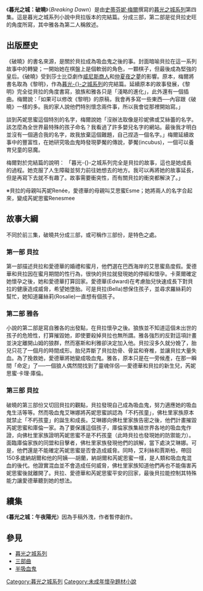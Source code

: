 {{About|一本小说|該小說改編的電影|暮光之城4：破曉|該小說所屬系列小說與改編電影|暮光之城}}
{{noteTA
|G1=Twilight
|1=zh-cn:暮光之城：暮色; zh-tw:暮光之城;
|2=zh-cn:暮光之城：新月; zh-tw:暮光之城：新月;
|3=zh-cn:暮光之城：月食; zh-tw:暮光之城：蝕;
|4=zh-cn:暮光之城：破晓; zh-tw:暮光之城：破曉;
}}
{{Infobox Book
| name = 暮光之城：破曉
| title_orig =
| translator = 瞿秀蕙（繁/正體）<br />张雅琳，龚萍 （簡）
| image = [[File:Breaking_Dawn_cover.jpg|250px]]
| image_caption = 中文简体封面
| author = 史蒂芬妮·梅爾(Stephenie Meyer)
| illustrator =
| cover_artist =
| country = [[美國|美國]]
| language = 20餘種
| series = [[暮光之城系列|暮光-{}-之城系列]]
| subject =
| genre = [[青年小說|青年]]、[[愛情小說|愛情]]、[[科幻小說|科幻]]
| publisher = [[尖端出版社|尖端出版社]]（繁／正体）<br />[[接力出版社|接力出版社]]（简体）
| release_date = 2009年5月（简体）
| media_type = 印刷
| pages =
| isbn = ISBN 978-957-10-4101-8（繁／正体）<br />ISBN 978-7-5448-0739-5（简体）
| preceded_by = [[暮光之城：蝕|暮光之城：蝕]]
| followed_by =
}}

《'''暮光之城：破曉'''》（''Breaking Dawn''）是由[[史蒂芬妮·梅爾|史蒂芬妮·梅爾]]撰寫的[[暮光之城系列|暮光之城系列]]第四集。這是暮光之城系列小說中貝拉版本的完結篇。分成三部，第二部是從貝拉史旺的角度所寫，其中雅各為第二人稱敘述。

== 出版歷史 ==
《破曉》的書名來源，是關於貝拉成為吸血鬼之後的事。封面暗喻貝拉在這一系列故事中的轉變；一開始她在棋盤上是個軟弱的角色，一顆棋子，但最後成為堅強的皇后。《破曉》受到莎士比亞劇作[[威尼斯商人|威尼斯商人]]和[[仲夏夜之夢|仲夏夜之夢]]的影響。原本，梅爾將書名取為《黎明》，作為[[暮光之城系列|暮光-{}-之城系列]]的完結篇。延續原本的故事發展，《黎明》完全從貝拉的角度書寫，狼族和雅各只是「淺略的進化」，此外還有一個插曲。梅爾說：「如果可以修改《黎明》的原稿，我會再多寫一些東西──內容跟《破曉》一樣的多。我的家人說他們特別懷念兩件事，所以我會從那裡開始寫。」

談到芮妮思蜜這個特別的名字，梅爾說她「沒辦法取像是珍妮佛或艾絲蕾的名字。該怎麼為全世界最特殊的孩子命名？我看過了許多嬰兒名字的網站。最後我才明白並沒有一個適合我的名字，故我放棄這個難題，自己捏造一個名字。」梅爾延續故事中的豐富性，在她研究吸血鬼時發現夢魘的傳說，夢魘(incubus)，一個可以養育兒童的惡魔。

梅爾對於完結篇的說明：
「暮光-{}-之城系列完全是貝拉的故事，這也是她成長的過程。她克服了人生障礙並努力前往她想去的地方。我可以再將她的故事延長，但是再寫下去就不有趣了。故事需要衝突性，而有關貝拉的衝突都解決了。」

※貝拉的母親叫芮妮Renée，愛德華的母親叫艾思蜜Esme；她將兩人的名字合起來，變成芮妮思蜜Renesmee

== 故事大綱 ==
不同於前三集，破曉共分成三部，或可稱作三部份，是特色之處。

=== 第一部 貝拉 ===

第一部描述貝拉和愛德華的婚禮和蜜月，他們選在巴西海岸的艾思蜜島度假。愛德華和貝拉因在蜜月期間的性行為，很快的貝拉就發現她的停經和懷孕。卡萊爾確定她懷孕之後，她和愛德華打算回家。愛德華(Edward)在考慮胎兒快速成長下對貝拉的健康造成威脅，希望她墮胎。可是貝拉(Bella)想保住孩子，並尋求羅絲莉的幫忙，她知道羅絲莉(Rosalie)一直想有個孩子。

=== 第二部 雅各 === 

小說的第二部是寫自雅各的出發點，在貝拉懷孕之後。狼族並不知道這個未出世的孩子的危險性，打算摧毀她，即使要殺掉貝拉也無所謂。雅各強烈的反對這項計畫並決定離開山姆的狼群，然而塞斯和利雅卻決定加入他。貝拉沒多久就分娩了，胎兒只花了一個月的時間成形。胎兒弄斷了貝拉肋骨、骨盆和脊椎，並讓貝拉大量失血。為了挽救她，愛德華將她變成吸血鬼。雅各，原本只是在一旁候產，在那一瞬間「命定」了──一個狼人偶然間找到了靈魂伴侶──愛德華和貝拉的新生兒，芮妮思蜜‧卡理‧庫倫。

===  第三部 貝拉 ===

破曉的第三部份又切回貝拉的觀點，貝拉發現自己成為吸血鬼，努力適應她的吸血鬼生活等等。然而吸血鬼艾琳娜將芮妮思蜜誤認為「不朽孩童」，佛杜里家族原本就禁止「不朽孩童」的誕生和成長。艾琳娜向佛杜里家族告密之後，他們計畫摧毀芮妮思蜜和庫倫一家。為了要保護這個孩子，庫倫家族集結世界各地的吸血鬼作證，向佛杜里家族證明芮妮思蜜不是不朽孩童（此時貝拉也發現她的防禦能力）。面臨庫倫家族的同盟和目擊者，佛杜里家族發現他們的誤解，當下處決艾琳娜。可是，他們還是不能確定芮妮思蜜是否會造成威脅。同時，艾利絲和賈斯柏，帶回150多歲納胡爾和他的阿姨──胡蘭，納胡爾和芮妮思蜜一樣，是人類和吸血鬼混血的後代。他證實混血並不會造成任何威脅，佛杜里家族知道他們再也不能傷害芮妮思蜜後就離開了。貝拉、愛德華和芮妮思蜜平安的回家，最後貝拉能控制其特殊能力讓愛德華聽到她的想法。
{{DEFAULTSORT:破曉}}

== 續集 ==
{{主|暮光之城：午夜陽光}}

《'''暮光之城：午夜陽光'''》因為手稿外洩，作者暫停創作。


== 參見 ==
* [[暮光之城系列|暮光之城系列]]
* [[三部曲|三部曲]]
* [[半吸血鬼|半吸血鬼]]

[[Category:暮光之城系列|Category:暮光之城系列]]
[[Category:未成年懷孕題材小說|Category:未成年懷孕題材小說]]

{{暮光之城}}